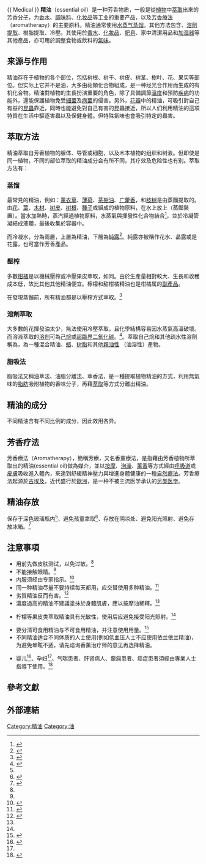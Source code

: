 {{original research|time=2013-09-06T18:50:37+00:00}}
{{ Medical }} 
'''精油'''（essential oil）是一种芳香物质，一般是從[[植物|植物]]中[[萃取|萃取]]出來的芳香[[分子|分子]]，为[[香水|香水]]、[[調味料|調味料]]、[[化妆品|化妆品]]等工业的重要产品，以及[[芳香療法|芳香療法]]（aromatherapy）的主要原料。精油通常使用[[水蒸气蒸馏|水蒸气蒸馏]]。其他方法包含{{tsl|en|Ram press (food)||壓榨}}、[[溶劑提取|溶劑提取]]、樹脂提取、冷壓。其使用於[[香水|香水]]、[[化妝品|化妝品]]、[[肥皂|肥皂]]、家中清潔用品和[[加湿器|加湿器]]等其他產品，亦可用於調整食物或飲料的[[氣味|氣味]]。

== 来源与作用 ==
精油存在于植物的各个部位，包括树根、树干、树皮、树茎、樹叶、花、果实等部位。但实际上它并不是油，大多由萜類化合物組成，是一种经光合作用而生成的有机化合物。精油對植物的生長扮演重要的角色，除了具備調節[[溫度|溫度]]和預防[[疾病|疾病]]的功能外，還能保護植物免受[[細菌|細菌]]及[[病菌|病菌]]的侵害。另外，[[花瓣|花瓣]]中的精油，可吸引對自己有益的[[昆蟲|昆蟲]]靠近，同時也能避免對自己有害的昆蟲接近，所以人们利用精油的這項特質在生活中驅逐害蟲以及保健身體。但特殊氣味也會吸引特定的蟲害。

== 萃取方法 ==
精油萃取自芳香植物的腺体、导管或细胞，以及木本植物的组织和树液。但即使是同一植物，不同的部位萃取的精油成分会有所不同，其疗效及危险性也有别。萃取方法有：
=== 蒸馏 ===
{{see also|蒸馏}}
最常見的精油，例如：[[薰衣草|薰衣草]]、[[薄荷|薄荷]]、[[茶樹油|茶樹油]]、[[广藿香|广藿香]]，和[[桉树|桉树]]是由蒸餾提取的。由[[花|花]]、[[葉|葉]]、[[木材|木材]]、[[树皮|树皮]]、[[根|树根]]、[[種子|種子]]或{{tsl|en|peel (fruit)||果皮}}組成的植物原料，在水上放上{{tsl|en|alembic||蒸餾器}}（蒸餾裝置）。當水加熱時，蒸汽經過植物原料，水蒸氣與揮發性化合物結合<ref name="李迎龍2009">{{cite book|author=李迎龍|title=香水入門 打造自我品味的香水|url=http://books.google.com/books?id=FFwOrH-6UcEC&pg=PA80|accessdate=2018-01-21|date=2009-06-01|publisher=秀威出版|isbn=978-986-221-235-6|pages=80}}</ref>，並於冷凝管凝結成液體，最後收集於容器中。 

而冷凝水，分為兩層，上層為精油，下層為[[純露|純露]]<ref name="劉盈鑠2012">{{cite book|author=劉盈鑠|title=超簡單有機芳療 30天精油纖體美膚法|url=http://books.google.com/books?id=aZWdAAAAQBAJ&pg=PA64|accessdate=2018-01-21|date=2012-04-06|publisher=時報文化出版企業股份有限公司|isbn=978-957-13-5549-8|pages=64}}</ref>。純露亦被稱作花水、晶露或是花露，也可當作芳香產品。

=== 壓榨 ===
多數[[柑橘属|柑橘]]是以機械壓榨或冷壓果皮萃取，如同{{tsl|en|olive oil extraction||橄欖油萃取}}。由於生產量相對較大、生長和收穫成本低，故比其他其他精油便宜。檸檬和甜柑橘精油也是柑橘属的[[副產品|副產品]]。

在發現蒸餾前，所有精油都是以壓榨方式萃取。<ref>{{Cite book|title = The Aromatherapy Handbook: The Secret Healing Power Of Essential Oils|last = Ryman|first = Daniele|publisher = Century Publishing CO. Ltd.|year = 1984|isbn = 9780852072158|location = |pages = Chapter 3}}</ref>

=== 溶劑萃取 ===
大多數的花揮發油太少，無法使用冷壓萃取，且化學結構容易因水蒸氣高溫破壞。而溶液萃取的[[溶剂|溶剂]]可為[[己烷|己烷]]或[[超臨界二氧化碳|超臨界二氧化碳]]。<ref>{{Cite journal|last=Aizpurua-Olaizola|first=Oier|last2=Ormazabal|first2=Markel|last3=Vallejo|first3=Asier|last4=Olivares|first4=Maitane|last5=Navarro|first5=Patricia|last6=Etxebarria|first6=Nestor|last7=Usobiaga|first7=Aresatz|date=2015-01-01|title=Optimization of supercritical fluid consecutive extractions of fatty acids and polyphenols from Vitis vinifera grape wastes|url=https://www.ncbi.nlm.nih.gov/pubmed/25471637|journal=Journal of Food Science|volume=80|issue=1|pages=E101–107|doi=10.1111/1750-3841.12715|issn=1750-3841|pmid=25471637|access-date=2018-01-19|archive-date=2017-12-20|archive-url=https://web.archive.org/web/20171220210842/https://www.ncbi.nlm.nih.gov/pubmed/25471637|dead-url=no}}</ref>。萃取自己烷和其他疏水性溶劑稱為{{tsl|en|Concrete (perfumery)||凝香體}}，為一種混合精油、[[蜡|蜡]]、[[树脂|树脂]]和其他[[親脂性|親油性]] （油溶性）產物。

=== 脂吸法 ===
{{see also|脂吸法}}
脂吸法又稱油萃法、油脂分離法、萃香法，是一種提取植物精油的方式，利用無氣味的[[脂肪|脂肪]]吸附植物的香味分子，再藉[[萃取|萃取]]等方式分離出精油。
<!-- *蒸馏法：
*# 水中蒸馏法：就是把芳香植物与水按一定的比例放入蒸馏锅内；
*# 水上蒸馏法：就是把芳香植物放在蒸馏锅的筛板上，加热筛板下面的水，产生蒸汽蒸馏物料；
*# 蒸气蒸馏法：就是把芳香植物放在蒸馏锅的筛板上，直接通入蒸汽蒸馏进行蒸馏。
**蒸馏器用不锈钢材料做成较好，加热方法有用饱和水蒸气直接加热或用盘管间接加热，也有直接用火在锅底加热。
*冷压榨法
*脂吸法
*溶剂萃取法
*CO<sub>2</sub>萃取法 -->

== 精油的成分 ==
不同精油含有不同比例的成分，因此效用各异。

== 芳香疗法 ==
{{main|芳香療法}}
芳香療法（Aromatherapy），簡稱芳療，又名香薰療法，是指藉由芳香植物所萃取出的精油(essential oil)做為媒介，並以[[按摩|按摩]]、[[泡澡|泡澡]]、[[薰香|薰香]]等方式經由[[呼吸道|呼吸道]]或[[皮膚|皮膚]]吸收進入體內，來達到舒緩精神壓力與增進身體健康的一種[[自然療法|自然療法]]。芳香療法起源於[[古埃及|古埃及]]，近代盛行於[[歐洲|歐洲]]，是一种不被主流医学承认的[[另类医学|另类医学]]。

== 精油存放 ==
保存于深色玻璃瓶内<ref name="羅怡情2005" />{{Rp|52}}、避免孩童拿取<ref name="羅怡情2005">{{cite book|author=羅怡情|title=化粧品成分辭典|url=http://books.google.com/books?id=vdo4CwAAQBAJ&pg=PA52|accessdate=2018-01-20|date=2005-06-22|publisher=聯經出版事業公司|isbn=978-957-08-2861-0|pages=52}}</ref>{{Rp|52}}、存放在阴凉处、避免阳光照射、避免存放冰箱。<ref name="邓淼编著2010">{{cite book|author=邓淼编著|title=五行芳香疗法全书|url=http://books.google.com/books?id=PNs6DwAAQBAJ&pg=PA58|accessdate=2018-01-21|year=2010|publisher=崧博出版事業有限公司 旅遊教育出版|isbn=978-7-5637-1936-5|pages=58}}</ref>{{rp|58}}

== 注意事項 ==
*用前先做皮肤测试，以免过敏。<ref name="陈为圣2012" />{{rp|183}}
*不能接触眼睛。<ref name="陈为圣2012" />{{rp|183}}
*内服须经由专家指示。<ref name="鄧淼2018">{{cite book|author=鄧淼|title=五行芳香療法全書|url=http://books.google.com/books?id=6y1HDwAAQBAJ&pg=PT71|accessdate=2018-01-21|year=2018|publisher=崧博出版事業有限公司|isbn=978-957-563-092-8|page=71}}</ref>{{rp|71}}
*同一种精油尽量不要持续每天都用，应交替使用多种精油。<ref name="陈为圣2012">{{cite book|author=陈为圣|title=香气王国：精油健康疗法|url=http://books.google.com/books?id=EMeZDQAAQBAJ&pg=PT183|accessdate=2018-01-21|date=2012-07-01|publisher=中国轻工业出版社|isbn=978-7-5019-8702-3|page=183}}</ref>{{rp|183}}
*劣質精油反而有害。<ref name="姚瀟語Do科學2015">{{cite book|author1=姚瀟語|author2=Do科學|title=一花一世界 你所不知的植物故事|url=http://books.google.com/books?id=56MeCgAAQBAJ&pg=PT106|accessdate=2018-01-21|date=2015-08-01|publisher=獨立作家|isbn=978-986-5729-85-1|page=106}}</ref>
*濃度過高的精油不建議塗抹於身體肌膚，應以按摩油稀釋。<ref name="陈为圣2012" />{{rp|183}}
<!-- *部分单方精油可以局部点涂的方式直接作用于皮肤（例如薰衣草、茶树），大部分单方精油需配合基础油调配后作用于皮肤。 -->
*柠檬等果皮类萃取精油具有光敏性，使用后应避免接受阳光照射。<ref name="邓淼编著2010" />{{rp|58}}

* 要分清可食用精油与不可食用精油，并注意使用用量。<ref>{{Cite web|url=http://webmd.cn/essential-oils-wrinkles/|title=精油的作用是什么，脸部精油的功效与用法，精油的正确使用方法|accessdate=2018-12-05|work=WebMD|language=zh-CN|archive-date=2018-12-05|archive-url=https://web.archive.org/web/20181205103354/http://webmd.cn/essential-oils-wrinkles/|dead-url=no}}</ref>
*不同精油适合不同体质的人士使用(例如低血压人士不应使用依兰依兰精油)，为避免晕眩不适，请先谘询香薰治疗师的意见再选择精油。

*婴儿<ref name="魯直2011">{{cite book|author=宇琦, 魯直|title=打針吃藥不如睡個好覺|url=http://books.google.com/books?id=RYs7DwAAQBAJ&pg=PA153|accessdate=2018-01-20|date=2011-04-01|publisher=新潮社出版|isbn=978-986-167-755-2|pages=153}}</ref>{{rp|153}}、孕妇<ref name="魯直2011" />{{rp|153}}、气喘患者、肝肾病人、癫痫患者、癌症患者須經由專業人士指導下使用。<ref name="蔡桑妮2016">{{cite book|author=蔡桑妮|title=手作芳療噴霧魔法書：精油花精幸福調配學，疲累感、壞情緒、負能量通通變不見|url=http://books.google.com/books?id=zm_jDAAAQBAJ&pg=PA7|accessdate=2018-01-20|date=2016-07-22|publisher=尖端出版 Sharp Point Press|isbn=978-957-10-6717-9|pages=7}}</ref>{{rp|8}}

== 參考文獻 ==
{{reflist}}

== 外部連結 ==
{{commonscat|Essential oils}}
{{Wikibooks|en:Complete Guide to Essential Oils|完整精油指南}}
{{Fats and oils}}
{{Authority control}}


[[Category:精油|Category:精油]]
[[Category:油|Category:油]]